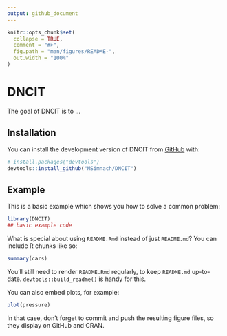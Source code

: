 ```yaml
---
output: github_document
---
```


<!-- README.md is generated from README.Rmd. Please edit that file -->

```r
knitr::opts_chunk$set(
  collapse = TRUE,
  comment = "#>",
  fig.path = "man/figures/README-",
  out.width = "100%"
)
```

# DNCIT

<!-- badges: start -->
<!-- badges: end -->

The goal of DNCIT is to ...

## Installation

You can install the development version of DNCIT from [GitHub](https://github.com/) with:

``` r
# install.packages("devtools")
devtools::install_github("MSimnach/DNCIT")
```

## Example

This is a basic example which shows you how to solve a common problem:

```r
library(DNCIT)
## basic example code
```

What is special about using `README.Rmd` instead of just `README.md`? You can include R chunks like so:

```r
summary(cars)
```

You'll still need to render `README.Rmd` regularly, to keep `README.md` up-to-date. `devtools::build_readme()` is handy for this.

You can also embed plots, for example:

```r
plot(pressure)
```

In that case, don't forget to commit and push the resulting figure files, so they display on GitHub and CRAN.
